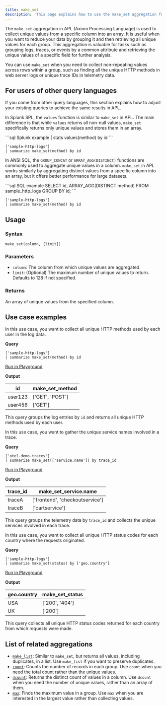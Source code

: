 ```yaml
---
title: make_set
description: 'This page explains how to use the make_set aggregation function in APL.'
---
```


The `make_set` aggregation in APL (Axiom Processing Language) is used to collect unique values from a specific column into an array. It is useful when you want to reduce your data by grouping it and then retrieving all unique values for each group. This aggregation is valuable for tasks such as grouping logs, traces, or events by a common attribute and retrieving the unique values of a specific field for further analysis.

You can use `make_set` when you need to collect non-repeating values across rows within a group, such as finding all the unique HTTP methods in web server logs or unique trace IDs in telemetry data. 

## For users of other query languages

If you come from other query languages, this section explains how to adjust your existing queries to achieve the same results in APL.

<AccordionGroup>
<Accordion title="Splunk SPL users">

In Splunk SPL, the `values` function is similar to `make_set` in APL. The main difference is that while `values` returns all non-null values, `make_set` specifically returns only unique values and stores them in an array.

<CodeGroup>
```sql Splunk example
| stats values(method) by id
```

```kusto APL equivalent
['sample-http-logs']
| summarize make_set(method) by id
```
</CodeGroup>

</Accordion>
<Accordion title="ANSI SQL users">

In ANSI SQL, the `GROUP_CONCAT` or `ARRAY_AGG(DISTINCT)` functions are commonly used to aggregate unique values in a column. `make_set` in APL works similarly by aggregating distinct values from a specific column into an array, but it offers better performance for large datasets.

<CodeGroup>
```sql SQL example
SELECT id, ARRAY_AGG(DISTINCT method) 
FROM sample_http_logs 
GROUP BY id;
```

```kusto APL equivalent
['sample-http-logs']
| summarize make_set(method) by id
```
</CodeGroup>

</Accordion>
</AccordionGroup>

## Usage

### Syntax

```kusto
make_set(column, [limit])
```

### Parameters

- `column`: The column from which unique values are aggregated.
- `limit`: (Optional) The maximum number of unique values to return. Defaults to 128 if not specified.

### Returns

An array of unique values from the specified column.

## Use case examples

<Tabs>
<Tab title="Log analysis">

In this use case, you want to collect all unique HTTP methods used by each user in the log data.

**Query**

```kusto
['sample-http-logs']
| summarize make_set(method) by id
```

[Run in Playground](https://play.axiom.co/axiom-play-qf1k/explorer?initForm=%7B%22apl%22%3A%22%5B%27sample-http-logs%27%5D+%7C+summarize+make_set%28method%29+by+id%22%7D)

**Output**

| id         | make_set_method              |
|------------|------------------------------|
| user123    | ['GET', 'POST']               |
| user456    | ['GET']                       |

This query groups the log entries by `id` and returns all unique HTTP methods used by each user.

</Tab>
<Tab title="OpenTelemetry traces">

In this use case, you want to gather the unique service names involved in a trace.

**Query**

```kusto
['otel-demo-traces']
| summarize make_set(['service.name']) by trace_id
```

[Run in Playground](https://play.axiom.co/axiom-play-qf1k/explorer?initForm=%7B%22apl%22%3A%22%5B%27otel-demo-traces%27%5D+%7C+summarize+make_set%28%5B%27service.name%27%5D%29+by+trace_id%22%7D)

**Output**

| trace_id       | make_set_service.name           |
|----------------|---------------------------------|
| traceA         | ['frontend', 'checkoutservice'] |
| traceB         | ['cartservice']                 |

This query groups the telemetry data by `trace_id` and collects the unique services involved in each trace.

</Tab>
<Tab title="Security logs">

In this use case, you want to collect all unique HTTP status codes for each country where the requests originated.

**Query**

```kusto
['sample-http-logs']
| summarize make_set(status) by ['geo.country']
```

[Run in Playground](https://play.axiom.co/axiom-play-qf1k/explorer?initForm=%7B%22apl%22%3A%22%5B%27sample-http-logs%27%5D+%7C+summarize+make_set%28status%29+by+%5B%27geo.country%27%5D%22%7D)

**Output**

| geo.country | make_set_status    |
|-------------|--------------------|
| USA         | ['200', '404']     |
| UK          | ['200']            |

This query collects all unique HTTP status codes returned for each country from which requests were made.

</Tab>
</Tabs>

## List of related aggregations

- [`make_list`](/apl/aggregation-function/make_list): Similar to `make_set`, but returns all values, including duplicates, in a list. Use `make_list` if you want to preserve duplicates.
- [`count`](/apl/aggregation-function/count): Counts the number of records in each group. Use `count` when you need the total count rather than the unique values.
- [`dcount`](/apl/aggregation-function/dcount): Returns the distinct count of values in a column. Use `dcount` when you need the number of unique values, rather than an array of them.
- [`max`](/apl/aggregation-function/max): Finds the maximum value in a group. Use `max` when you are interested in the largest value rather than collecting values.